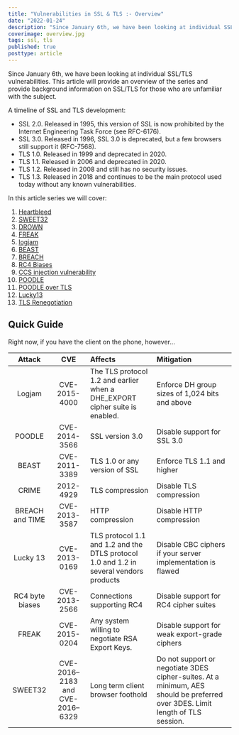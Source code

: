 ```yaml
---
title: "Vulnerabilities in SSL & TLS :- Overview"
date: "2022-01-24"
description: "Since January 6th, we have been looking at individual SSL/TLS vulnerabilities. This article will provide an overview of the series and provide background information on SSL/TLS for those who are unfamiliar with the subject. If you scroll to the bottom, you will find a handy reference sheet for when you are on the phone with customers."
coverimage: overview.jpg
tags: ssl, tls
published: true
posttype: article
---
```

Since January 6th, we have been looking at individual SSL/TLS vulnerabilities. This article will provide an overview of the series and provide background information on SSL/TLS for those who are unfamiliar with the subject. 

A timeline of SSL and TLS development:

- SSL 2.0. Released in 1995, this version of SSL is now prohibited by the Internet Engineering Task Force (see RFC-6176).
- SSL 3.0. Released in 1996, SSL 3.0 is deprecated, but a few browsers still support it (RFC-7568).
- TLS 1.0. Released in 1999 and deprecated in 2020.
- TLS 1.1. Released in 2006 and deprecated in 2020.
- TLS 1.2. Released in 2008 and still has no security issues.
- TLS 1.3. Released in 2018 and continues to be the main protocol used today without any known vulnerabilities.

In this article series we will cover:

1. [Heartbleed](https://evilsaint.com/article/vulnerabilities-ssl-tls-heartbleed/) 
2. [SWEET32](https://evilsaint.com/article/vulnerabilities-ssl-tls-sweet32/) 
3. [DROWN](https://evilsaint.com/article/vulnerabilities-ssl-tls-drown/) 
4. [FREAK](https://evilsaint.com/article/vulnerabilities-ssl-tls-freak/) 
5. [logjam](https://evilsaint.com/article/vulnerabilities-ssl-tls-logjam/) 
6. [BEAST](https://evilsaint.com/article/vulnerabilities-ssl-tls-beast/) 
7. [BREACH](https://evilsaint.com/article/vulnerabilities-ssl-tls-breach/) 
8. [RC4 Biases](https://evilsaint.com/article/vulnerabilities-ssl-tls-rc4-byte-biases/) 
9. [CCS injection vulnerability](https://evilsaint.com/article/vulnerabilities-ssl-tls-ccs-injection-vulnerability/) 
10. [POODLE](https://evilsaint.com/article/vulnerabilities-ssl-tls-poodle/) 
11. [POODLE over TLS](https://evilsaint.com/article/vulnerabilities-ssl-tls-poodle-over-tls/) 
12. [Lucky13](https://evilsaint.com/article/vulnerabilities-ssl-tls-lucky13/) 
13. [TLS Renegotiation](https://evilsaint.com/article/vulnerabilities-ssl-tls-tls-renegotiation/) 


## Quick Guide

Right now, if you have the client on the phone, however...

Attack | CVE | Affects | Mitigation 
:-----:|:-----:|:-----|:-----
Logjam | CVE-2015-4000 | The TLS protocol 1.2 and earlier when a DHE_EXPORT cipher suite is enabled. | Enforce DH group sizes of 1,024 bits and above
POODLE | CVE-2014-3566 | SSL version 3.0 | Disable support for SSL 3.0
BEAST | CVE-2011-3389  | TLS 1.0 or any version of SSL | Enforce TLS 1.1 and higher
CRIME | 2012-4929  | TLS compression| Disable TLS compression
BREACH and TIME | CVE-2013-3587 | HTTP compression | Disable HTTP compression
Lucky 13 | CVE-2013-0169 | TLS protocol 1.1 and 1.2 and the DTLS protocol 1.0 and 1.2 in several vendors products | Disable CBC ciphers if your server implementation is flawed
RC4 byte biases | CVE-2013-2566  | Connections supporting RC4 | Disable support for RC4 cipher suites
FREAK | CVE-2015-0204  | Any system willing to negotiate RSA Export Keys.  | Disable support for weak export-grade ciphers
SWEET32 | CVE-2016–2183 and CVE-2016–6329 | Long term client browser foothold | Do not support or negotiate 3DES cipher-suites. At a minimum, AES should be preferred over 3DES. Limit length of TLS session.